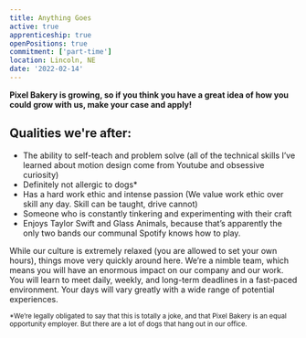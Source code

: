 ```yaml
---
title: Anything Goes
active: true
apprenticeship: true
openPositions: true
commitment: ['part-time']
location: Lincoln, NE
date: '2022-02-14'
---
```


**Pixel Bakery is growing, so if you think you have a great idea of how you could grow with us, make your case and apply!**

## Qualities we're after:

- The ability to self-teach and problem solve (all of the technical skills I’ve learned about motion design come from Youtube and obsessive curiosity)
- Definitely not allergic to dogs\*
- Has a hard work ethic and intense passion (We value work ethic over skill any day. Skill can be taught, drive cannot)
- Someone who is constantly tinkering and experimenting with their craft
- Enjoys Taylor Swift and Glass Animals, because that’s apparently the only two bands our communal Spotify knows how to play.

While our culture is extremely relaxed (you are allowed to set your own hours), things move very quickly around here. We’re a nimble team, which means you will have an enormous impact on our company and our work. You will learn to meet daily, weekly, and long-term deadlines in a fast-paced environment. Your days will vary greatly with a wide range of potential experiences.

<sub className='italic leading-none text-wine my-0 py-0'>
  *We’re legally obligated to say that this is totally a joke, and that Pixel Bakery is an equal
  opportunity employer. But there are a lot of dogs that hang out in our office.
</sub>
